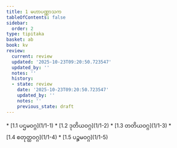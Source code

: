 ```yaml
---
title: 1 မဟာပဏ္ဏာသက
tableOfContents: false
sidebar:
  order: 2
type: tipitaka
basket: ab
book: kv
review:
  current: review
  updated: '2025-10-23T09:20:50.723547'
  updated_by: ''
  notes: ''
  history:
  - state: review
    date: '2025-10-23T09:20:50.723547'
    updated_by: ''
    notes: ''
    previous_state: draft
---
```



<ReviewStatus review={frontmatter.review} showDetails={true} />

<HypothesisAnnotation frontmatter={frontmatter} />

<DynamicBreadcrumb />



<TableOfContents book="kv" section="1">
* [1.1 ပဌမဝဂ္ဂ](1/1-1)
* [1.2 ဒုတိယဝဂ္ဂ](1/1-2)
* [1.3 တတိယဝဂ္ဂ](1/1-3)
* [1.4 စတုတ္ထဝဂ္ဂ](1/1-4)
* [1.5 ပဉ္စမဝဂ္ဂ](1/1-5)
</TableOfContents>